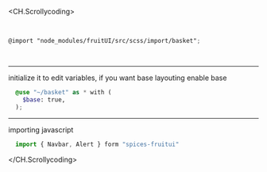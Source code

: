 <CH.Scrollycoding>

  
  ```scss main.scss focus=3
  ⠀
  ⠀
  @import "node_modules/fruitUI/src/scss/import/basket";
  ⠀
  ⠀
  ```


  ---
  initialize it to edit variables, if you want base layouting enable base
  ```scss main.scss focus=1:3
    @use "~/basket" as * with (
      $base: true,
    );
  ```
  ---

  importing javascript 

  ```js app.js focus=1
    import { Navbar, Alert } form "spices-fruitui"
  ```

</CH.Scrollycoding>

